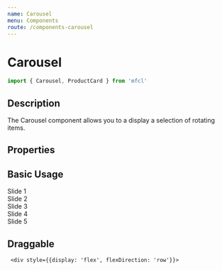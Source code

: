 ```yaml
---
name: Carousel
menu: Components
route: /components-carousel
---
```



# Carousel

```javascript
import { Carousel, ProductCard } from 'mfcl'
```

## Description

The Carousel component allows you to a display a selection of rotating items.

## Properties

<Props of={Carousel} />

## Basic Usage

<Playground>
  <Carousel>
    <div>Slide 1</div>
    <div>Slide 2</div>
    <div>Slide 3</div>
    <div>Slide 4</div>
    <div>Slide 5</div>
  </Carousel>
</Playground>

## Draggable

<Playground>
  <Carousel draggable>
    
     <div style={{display: 'flex', flexDirection: 'row'}}>
  <ProductCard
    brand="Serta"
    brandImg="https://cdn.zeplin.io/5f10c55f15b5648d753636bf/assets/E1C61C66-6366-44A6-8F34-5D11764BC0C1.svg"
    productImg="https://i1.adis.ws/i/hmk/133558"
    title='Serta Response Essentials Maplewood 8.5" Firm Mattress'
    size="Wumbo"
    discountPrice="2300"
    price="3500"
    matchPercentage="98"
    reviews="215"
    rating="4"
  />
  <ProductCard
    brand="Serta"
    brandImg="https://cdn.zeplin.io/5f10c55f15b5648d753636bf/assets/E1C61C66-6366-44A6-8F34-5D11764BC0C1.svg"
    productImg="https://i1.adis.ws/i/hmk/133558"
    title='Serta Response Essentials Maplewood 8.5" Firm Mattress'
    size="Wumbo"
    discountPrice="2300"
    price="3500"
    matchPercentage="98"
    reviews="215"
    rating="4"
  />
  <ProductCard
    brand="Serta"
    brandImg="https://cdn.zeplin.io/5f10c55f15b5648d753636bf/assets/E1C61C66-6366-44A6-8F34-5D11764BC0C1.svg"
    productImg="https://i1.adis.ws/i/hmk/133558"
    title='Serta Response Essentials Maplewood 8.5" Firm Mattress'
    size="Wumbo"
    discountPrice="2300"
    price="3500"
    matchPercentage="98"
    reviews="215"
    rating="4"
  />
  </div>

  </Carousel>
</Playground>

